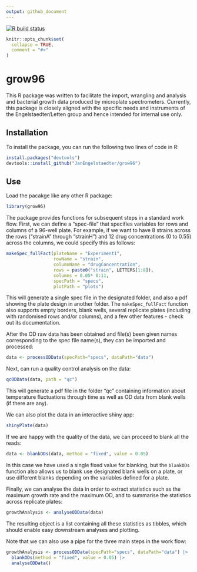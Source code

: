 ```yaml
---
output: github_document
---
```


<!-- README.md is generated from README.Rmd. Please edit that file -->

<!-- badges: start -->
  [![R build status](https://github.com/JanEngelstaedter/grow96/workflows/R-CMD-check/badge.svg)](https://github.com/JanEngelstaedter/grow96/actions)
<!-- badges: end -->

```r
knitr::opts_chunk$set(
  collapse = TRUE,
  comment = "#>"
)
```

# grow96

This R package was written to facilitate the import, wrangling and analysis and bacterial growth data produced by microplate spectrometers. Currently, this package is closely aligned with the specific needs and instruments of the Engelstaedter/Letten group and hence intended for internal use only.

## Installation

To install the package, you can run the following two lines of code in R:

```r
install.packages("devtools")
devtools::install_github("JanEngelstaedter/grow96")
```

## Use

Load the pacakge like any other R package:

```r
library(grow96)
```

The package provides functions for subsequent steps in a standard work flow. First, we can define a "spec-file" that specifies variables for rows and columns of a 96-well plate. For example, if we want to have 8 strains across the rows ("strainA" through "strainH") and 12 drug concentrations (0 to 0.55) across the columns, we could specify this as follows:

```r
makeSpec_fullFact(plateName = "Experiment1",
                  rowName = "strain", 
                  columnName = "drugConcentration",
                  rows = paste0("strain", LETTERS[1:8]), 
                  columns = 0.05* 0:11,
                  specPath = "specs",
                  plotPath = "plots")
```

This will generate a single spec file in the designated folder, and also a pdf showing the plate design in another folder. The `makeSpec_fullFact` function also supports empty borders, blank wells, several replicate plates (including with randomised rows and/or columns), and a few other features - check out its documentation.

After the OD raw data has been obtained and file(s) been given names corresponding to the spec file name(s), they can be imported and processed:

```r
data <- processODData(specPath="specs", dataPath="data")
```

Next, can run a quality control analysis on the data:

```r
qcODData(data, path = "qc")
```

This will generate a pdf file in the folder "qc" containing information about temperature fluctuations through time as well as OD data from blank wells (if there are any).

We can also plot the data in an interactive shiny app:

```r
shinyPlate(data)
```

If we are happy with the quality of the data, we can proceed to blank all the reads:

```r
data <- blankODs(data, method = "fixed", value = 0.05)
```
In this case we have used a single fixed value for blanking, but the `blankODs` function also allows us to blank use designated blank wells on a plate, or use different blanks depending on the variables defined for a plate.

Finally, we can analyse the data in order to extract statistics such as the maximum growth rate and the maximum OD, and to summarise the statistics across replicate plates:

```r
growthAnalysis <- analyseODData(data)
```

The resulting object is a list containing all these statistics as tibbles, which should enable easy downstream analyses and plotting.

Note that we can also use a pipe for the three main steps in the work flow:

```r
growthAnalysis <- processODData(specPath="specs", dataPath="data") |>
  blankODs(method = "fixed", value = 0.05) |>
  analyseODData()
```

